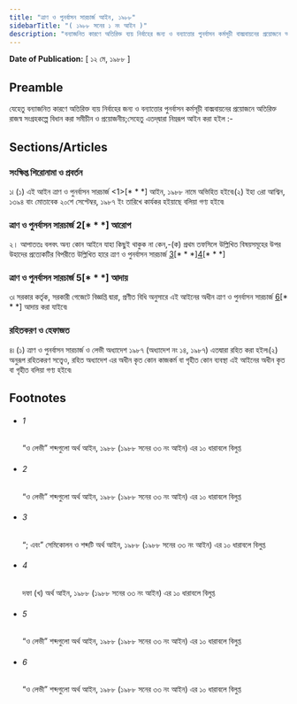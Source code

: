 ```yaml
---
title: "ত্রাণ ও পুনর্বাসন সারচার্জ আইন, ১৯৮৮"
sidebarTitle: "( ১৯৮৮ সনের ১ নং আইন )"
description: "বন্যাজনিত কারণে অতিরিক্ত ব্যয় নির্বাহের জন্য ও বন্যাত্তোর পুনর্বাসন কর্মসূচী বাস্ত্মবায়নের প্রয়োজনে অতিরিক্ত রাজস্ব সংগ্রহকল্পে প্রণীত আইন৷"
---
```


**Date of Publication:** [ ১২ মে, ১৯৮৮ ]

## Preamble

যেহেতু বন্যাজনিত কারণে অতিরিক্ত ব্যয় নির্বাহের জন্য ও বন্যাত্তোর পুনর্বাসন কর্মসূচী বাস্ত্মবায়নের প্রয়োজনে অতিরিক্ত রাজস্ব সংগ্রহকল্পে বিধান করা সমীচীন ও প্রয়োজনীয়;সেহেতু এতদ্‌দ্বারা নিম্নরূপ আইন করা হইল :-

## Sections/Articles

### সংক্ষিপ্ত শিরোনামা ও প্রবর্তন

১৷ (১) এই আইন ত্রাণ ও পুনর্বাসন সারচার্জ <1>[\* \* \*] আইন, ১৯৮৮ নামে অভিহিত হইবে৷(২) ইহা ৩রা আশ্বিন, ১৩৯৪ বাং মোতাবেক ২০শে সেপ্টেম্বর, ১৯৮৭ ইং তারিখে কার্যকর হইয়াছে বলিয়া গণ্য হইবে৷

### ত্রাণ ও পুনর্বাসন সারচার্জ 2[* * *] আরোপ

২। আপাততঃ বলবৎ ‍‍অন্য কোন আইনে যাহা কিছুই থাকুক না কেন,-(ক) প্রথম তফসিলে উল্লিখিত বিষয়সমূহের উপর উহাদের প্রত্যেকটির বিপরীতে উল্লিখিত হারে ত্রাণ ও পুনর্বাসন সারচার্জ [3](1)[\* \* \*][4](2)[\* \* \*]

### ত্রাণ ও পুনর্বাসন সারচার্জ 5[* * *] আদায়

৩৷ সরকার কর্তৃক, সরকারী গেজেটে বিজ্ঞপ্তি দ্বারা, প্রণীত বিধি অনুসারে এই আইনের অধীন ত্রাণ ও পুনর্বাসন সারচার্জ [6](1)[\* \* \*] আদায় করা যাইবে৷

### রহিতকরণ ও হেফাজত

৪৷ (১) ত্রাণ ও পুনর্বাসন সারচার্জ ও লেভী অধ্যাদেশ ১৯৮৭ (অধ্যাদেশ নং ১৪, ১৯৮৭) এতদ্বারা রহিত করা হইল৷(২) অনুরূপ রহিতকরণ সত্ত্বেও, রহিত অধ্যাদেশ এর অধীন কৃত কোন কাজকর্ম বা গৃহীত কোন ব্যবস্থা এই আইনের অধীন কৃত বা গৃহীত বলিয়া গণ্য হইবে৷

## Footnotes

- ###### 1

  “ও লেভী” শব্দগুলো অর্থ আইন, ১৯৮৮ (১৯৮৮ সনের ৩৩ নং আইন) এর ১০ ধারাবলে বিলুপ্ত

- ###### 2

  “ও লেভী” শব্দগুলো অর্থ আইন, ১৯৮৮ (১৯৮৮ সনের ৩৩ নং আইন) এর ১০ ধারাবলে বিলুপ্ত

- ###### 3

  “; এবং” সেমিকোলন ও শব্দটি অর্থ আইন, ১৯৮৮ (১৯৮৮ সনের ৩৩ নং আইন) এর ১০ ধারাবলে বিলুপ্ত

- ###### 4

  দফা (খ) অর্থ আইন, ১৯৮৮ (১৯৮৮ সনের ৩৩ নং আইন) এর ১০ ধারাবলে বিলুপ্ত

- ###### 5

  “ও লেভী” শব্দগুলো অর্থ আইন, ১৯৮৮ (১৯৮৮ সনের ৩৩ নং আইন) এর ১০ ধারাবলে বিলুপ্ত

- ###### 6

  “ও লেভী” শব্দগুলো অর্থ আইন, ১৯৮৮ (১৯৮৮ সনের ৩৩ নং আইন) এর ১০ ধারাবলে বিলুপ্ত
